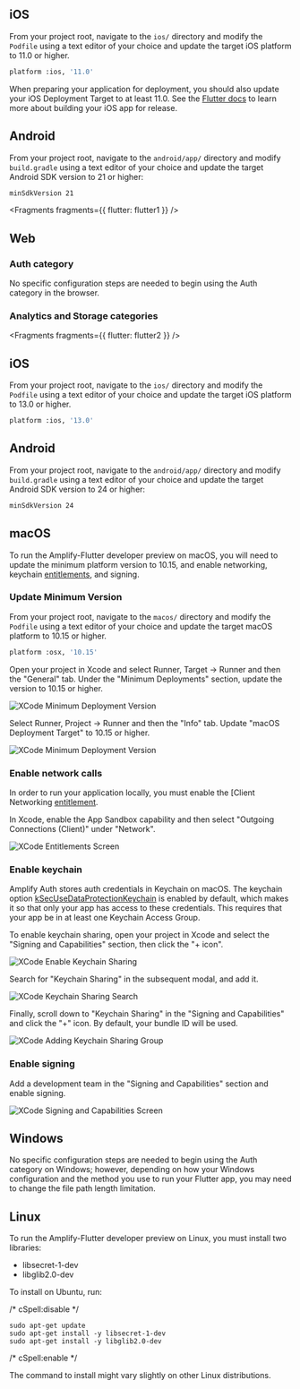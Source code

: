 <BlockSwitcher>

<Block name="Stable (Mobile)">

## iOS
From your project root, navigate to the `ios/` directory and modify the `Podfile` using a text editor of your choice and update the target iOS platform to 11.0 or higher.

```bash
platform :ios, '11.0'
```

<Callout>

When preparing your application for deployment, you should also update your iOS Deployment Target to at least 11.0. See the [Flutter docs](https://docs.flutter.dev/deployment/ios) to learn more about building your iOS app for release.

</Callout>

## Android
From your project root, navigate to the `android/app/` directory and modify `build.gradle` using a text editor of your choice and update the target Android SDK version to 21 or higher:

```bash
minSdkVersion 21
```


<Fragments fragments={{ flutter: flutter1 }} />

</Block>

<Block name = "Developer Preview (Mobile, Web & Desktop)">

## Web

### Auth category

No specific configuration steps are needed to begin using the Auth category in the browser.

### Analytics and Storage categories


<Fragments fragments={{ flutter: flutter2 }} />

## iOS
From your project root, navigate to the `ios/` directory and modify the `Podfile` using a text editor of your choice and update the target iOS platform to 13.0 or higher.

```bash
platform :ios, '13.0'
```

## Android

From your project root, navigate to the `android/app/` directory and modify `build.gradle` using a text editor of your choice and update the target Android SDK version to 24 or higher:

```bash
minSdkVersion 24
```

## macOS
To run the Amplify-Flutter developer preview on macOS, you will need to update the minimum platform version to 10.15, and enable networking, keychain [entitlements](https://developer.apple.com/documentation/bundleresources/entitlements), and signing.

### Update Minimum Version 

From your project root, navigate to the `macos/` directory and modify the `Podfile` using a text editor of your choice and update the target macOS platform to 10.15 or higher.

```bash
platform :osx, '10.15'
```

Open your project in Xcode and select Runner, Target -> Runner and then the "General" tab. Under the "Minimum Deployments" section, update the version to 10.15 or higher.

![XCode Minimum Deployment Version](/images/project-setup/flutter/mac/target-min-deployment-version.png)

Select Runner, Project -> Runner and then the "Info" tab. Update "macOS Deployment Target" to 10.15 or higher.

![XCode Minimum Deployment Version](/images/project-setup/flutter/mac/project-min-deployment-version.png)

### Enable network calls

In order to run your application locally, you must enable the [Client Networking [entitlement](https://developer.apple.com/documentation/bundleresources/entitlements/com_apple_security_network_client).

In Xcode, enable the App Sandbox capability and then select "Outgoing Connections (Client)" under "Network".

![XCode Entitlements Screen](/images/project-setup/flutter/mac/xcode-entitlements.png)

### Enable keychain

Amplify Auth stores auth credentials in Keychain on macOS. The keychain option [kSecUseDataProtectionKeychain](https://developer.apple.com/documentation/security/ksecusedataprotectionkeychain?language=objc) is enabled by default, which makes it so that only your app has access to these credentials. This requires that your app be in at least one Keychain Access Group.

To enable keychain sharing, open your project in Xcode and select the "Signing and Capabilities" section, then click the "+ icon".

![XCode Enable Keychain Sharing](/images/project-setup/flutter/mac/enable-keychain-access.png)

Search for "Keychain Sharing" in the subsequent modal, and add it.

![XCode Keychain Sharing Search](/images/project-setup/flutter/mac/search-keychain-sharing.png)

Finally, scroll down to "Keychain Sharing" in the "Signing and Capabilities" and click the "+" icon. By default, your bundle ID will be used.

![XCode Adding Keychain Sharing Group](/images/project-setup/flutter/mac/adding-keychain-access-group.png)

### Enable signing 

Add a development team in the "Signing and Capabilities" section and enable signing.

![XCode Signing and Capabilities Screen](/images/project-setup/flutter/mac/enable-signing.png)

## Windows
No specific configuration steps are needed to begin using the Auth category on Windows; however, depending on how your Windows configuration and the method you use to run your Flutter app, you may need to change the file path length limitation.

## Linux
To run the Amplify-Flutter developer preview on Linux, you must install two libraries:

* libsecret-1-dev
* libglib2.0-dev

To install on Ubuntu, run:

/* cSpell:disable */
```terminal
sudo apt-get update
sudo apt-get install -y libsecret-1-dev
sudo apt-get install -y libglib2.0-dev
```
/* cSpell:enable */

The command to install might vary slightly on other Linux distributions.

</Block>

</BlockSwitcher>